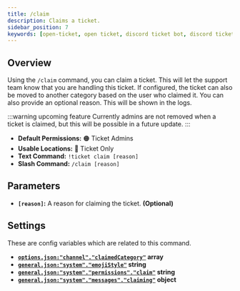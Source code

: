 ```yaml
---
title: /claim
description: Claims a ticket.
sidebar_position: 7
keywords: [open-ticket, open ticket, discord ticket bot, discord ticket bot, reference, command]
---
```

<head>
    <link rel="apple-touch-icon" href="/img/logo_vertical.png"/>
</head>

<FlexHorizontal>
    <ScaleImage src="/img/docs-v4/commands/ticket-claim.png" alt="Example of the /claim command." size="50%"></ScaleImage>
</FlexHorizontal>

## Overview
Using the `/claim` command, you can claim a ticket. This will let the support team know that you are handling this ticket.
If configured, the ticket can also be moved to another category based on the user who claimed it.
You can also provide an optional reason. This will be shown in the logs.

:::warning upcoming feature
Currently admins are not removed when a ticket is claimed, but this will be possible in a future update.
:::

- **Default Permissions:** 🟠 Ticket Admins
- **Usable Locations:** 🔴 Ticket Only
- **Text Command:** `!ticket claim [reason]`
- **Slash Command:** `/claim [reason]`

## Parameters
- **`[reason]`:** A reason for claiming the ticket. **<C color="green">(Optional)</C>**

## Settings
These are config variables which are related to this command.
- **[`options.json:"channel"."claimedCategory"`](../config/options.mdx#ticket-channel) <M color="pink">array</M>**
- **[`general.json:"system"."emojiStyle"`](../config/general.mdx#system-emoji-style) <M color="blue">string</M>**
- **[`general.json:"system"."permissions"."claim"`](../config/general.mdx#system-permissions) <M color="blue">string</M>**
- **[`general.json:"system"."messages"."claiming"`](../config/general.mdx#system-messages) <M color="cyan">object</M>**